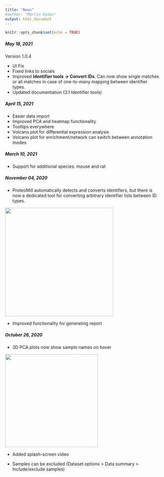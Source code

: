 ```yaml
---
title: "News"
#author: "Martin Rydén"
output: html_document
---
```


```r
knitr::opts_chunk$set(echo = TRUE)
```

##### May 18, 2021

Version 1.0.4

* UI Fix
* Fixed links to socials
* Improved **Identifier tools -> Convert IDs**. Can now show single matches or all matches in case of one-to-many mapping between identifier types.
* Updated documentation (3.1 Identifier tools)

##### April 15, 2021

* Easier data import
* Improved PCA and heatmap functionality
* Tooltips everywhere
* Volcano plot for differential expression analysis
* Volcano plot for enrichment/network can switch between annotation modes



##### March 10, 2021

* Support for additional species: mouse and rat


##### November 04, 2020

* ProteoMill automatically detects and converts identifiers, but there is now a dedicated tool for converting arbitrary identifier lists between ID types.

![](../img/convids.png){width=350px}

* Improved functionality for generating report

##### October 26, 2020

* 3D PCA plots now show sample names on hover

![](../img/pca3dlabel.png){width=300px}

* Added splash-screen video

* Samples can be excluded (Dataset options > Data summary > Include/exclude samples)
